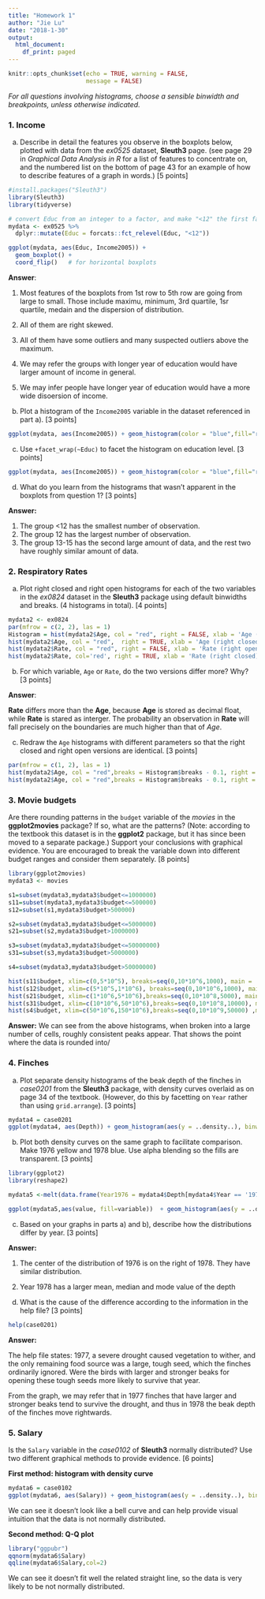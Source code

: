 ---
title: "Homework 1"
author: "Jie Lu"
date: "2018-1-30"
output:
  html_document:
    df_print: paged
---
     
```{r setup, include=FALSE}
knitr::opts_chunk$set(echo = TRUE, warning = FALSE,
                      message = FALSE)
```


*For all questions involving histograms, choose a sensible binwidth and breakpoints, unless otherwise indicated.*

### 1. Income

a) Describe in detail the features you observe in the boxplots below, plotted with data from the *ex0525* dataset, **Sleuth3** page. (see page 29 in *Graphical Data Analysis in R* for a list of features to concentrate on, and the numbered list on the bottom of page 43 for an example of how to describe features of a graph in words.) [5 points]

```{r}
#install.packages("Sleuth3")
library(Sleuth3)
library(tidyverse)

# convert Educ from an integer to a factor, and make "<12" the first factor level 
mydata <- ex0525 %>% 
  dplyr::mutate(Educ = forcats::fct_relevel(Educ, "<12"))

ggplot(mydata, aes(Educ, Income2005)) +
  geom_boxplot() + 
  coord_flip()   # for horizontal boxplots
```
  
**Answer**:  

1. Most features of the boxplots from 1st row to 5th row are going from large to small. Those include maximu, minimum, 3rd quartile, 1sr quartile, medain and the dispersion of distribution. 

2. All of them are right skewed. 

3. All of them have some outliers and many suspected outliers above the maximum.

4. We may refer the groups with longer year of education would have larger amount of income in general.

5. We may infer people have longer year of education would have a more wide disoersion of income. 


b) Plot a histogram of the `Income2005` variable in the dataset referenced in part a). [3 points]

```{r}
ggplot(mydata, aes(Income2005)) + geom_histogram(color = "blue",fill="red", binwidth = 27000)
```

  
c) Use `+facet_wrap(~Educ)` to facet the histogram on education level. [3 points]

```{r}
ggplot(mydata, aes(Income2005)) + geom_histogram(color = "blue",fill="red", binwidth = 27000)+facet_wrap(~Educ)
```


d) What do you learn from the histograms that wasn't apparent in the boxplots from question 1? [3 points]

**Answer:**

1. The group <12 has the smallest number of observation. 
2. The group 12 has the largest number of observation.
3. The group 13-15 has the second large amount of data, and the rest two have roughly similar amount of data.


### 2. Respiratory Rates

a) Plot right closed and right open histograms for each of the two variables in the *ex0824* dataset in the **Sleuth3** package using default binwidths and breaks. (4 histograms in total). [4 points]

```{r}
mydata2 <- ex0824
par(mfrow = c(2, 2), las = 1)
Histogram = hist(mydata2$Age, col = "red", right = FALSE, xlab = 'Age (right open)', main=NULL)
hist(mydata2$Age, col = "red",  right = TRUE, xlab = 'Age (right closed)', main=NULL)
hist(mydata2$Rate, col = "red", right = FALSE, xlab = 'Rate (right open)', main=NULL)
hist(mydata2$Rate, col='red', right = TRUE, xlab = 'Rate (right closed)', main=NULL)

```


b) For which variable, `Age` or `Rate`, do the two versions differ more? Why? [3 points]

**Answer**:

**Rate** differs more than the **Age**, because **Age** is stored as decimal float, while **Rate** is stared as interger. The probability an observation in **Rate** will fall precisely on the boundaries are much higher than that of *Age*.

c) Redraw the `Age` histograms with different parameters so that the right closed and right open versions are identical. [3 points]

```{r}
par(mfrow = c(1, 2), las = 1)
hist(mydata2$Age, col = "red",breaks = Histogram$breaks - 0.1, right = FALSE, xlab = 'Age (right open)', main=NULL)
hist(mydata2$Age, col = "red",breaks = Histogram$breaks - 0.1, right = TRUE, xlab = 'Age (right closed)', main=NULL)
```

### 3. Movie budgets

Are there rounding patterns in the `budget` variable of the *movies* in the **ggplot2movies** package? If so, what are the patterns? (Note: according to the textbook this dataset is in the **ggplot2** package, but it has since been moved to a separate package.) Support your conclusions with graphical evidence. You are encouraged to break the variable down into different budget ranges and consider them separately. [8 points] 

```{r}
library(ggplot2movies)
mydata3 <- movies

s1=subset(mydata3,mydata3$budget<=1000000)
s11=subset(mydata3,mydata3$budget<=500000)
s12=subset(s1,mydata3$budget>500000)

s2=subset(mydata3,mydata3$budget<=5000000)
s21=subset(s2,mydata3$budget>1000000)

s3=subset(mydata3,mydata3$budget<=50000000)
s31=subset(s3,mydata3$budget>5000000)

s4=subset(mydata3,mydata3$budget>50000000)

hist(s11$budget, xlim=c(0,5*10^5), breaks=seq(0,10*10^6,1000), main = 'smaller than 0.5M', xlab = NULL)
hist(s12$budget, xlim=c(5*10^5,1*10^6), breaks=seq(0,10*10^6,1000), main = 'larger than 0.5M smaller than 1M', xlab = NULL)
hist(s21$budget, xlim=c(1*10^6,5*10^6),breaks=seq(0,10*10^8,5000), main = 'larger than 1M but smaller than 5M', xlab = NULL)
hist(s31$budget, xlim=c(10*10^6,50*10^6),breaks=seq(0,10*10^8,10000), main = 'larger than 5m smaller than 50m', xlab = NULL)
hist(s4$budget, xlim=c(50*10^6,150*10^6),breaks=seq(0,10*10^9,50000) ,main = 'larger than 50m', xlab = NULL)
```


**Answer:**
We can see from the above histograms, when broken into a large number of cells, roughly consistent peaks appear. That shows the point where the data is rounded into/





### 4. Finches

a) Plot separate density histograms of the beak depth of the finches in *case0201* from the **Sleuth3** package, with density curves overlaid as on page 34 of the textbook. (However, do this by facetting on `Year` rather than using `grid.arrange`). [3 points]

```{r}
mydata4 = case0201
ggplot(mydata4, aes(Depth)) + geom_histogram(aes(y = ..density..), binwidth=0.2, col = 'blue', fill = "red") + geom_density(col = 'black') + facet_wrap(~Year)
```



b) Plot both density curves on the same graph to facilitate comparison. Make 1976 yellow and 1978 blue.  Use alpha blending so the fills are transparent. [3 points]

```{r}
library(ggplot2)
library(reshape2)

mydata5 <-melt(data.frame(Year1976 = mydata4$Depth[mydata4$Year == '1976'], Year1978 = mydata4$Depth[mydata4$Year == '1978']))

ggplot(mydata5,aes(value, fill=variable))  + geom_histogram(aes(y = ..density..), binwidth=0.2, col = 'blue', fill = 'red')  + scale_fill_manual(values = c("yellow","blue"))+ geom_density(alpha=0.15)
```



c) Based on your graphs in parts a) and b), describe how the distributions differ by year. [3 points]

**Answer:**

1. The center of the distribution of 1976 is on the right of 1978. They have similar distribution.

2. Year 1978 has a larger mean, median and mode value of the depth



d) What is the cause of the difference according to the information in the help file? [3 points]

```{r}
help(case0201)
```

**Answer:**

The help file states: 1977, a severe drought caused vegetation to wither, and the only remaining food source was a large, tough seed, which the finches ordinarily ignored. Were the birds with larger and stronger beaks for opening these tough seeds more likely to survive that year.

From the graph, we may refer that in 1977 finches that have larger and stronger beaks tend to survive the drought, and thus in 1978 the beak depth of the finches move rightwards.



### 5. Salary

Is the `Salary` variable in the *case0102* of **Sleuth3** normally distributed?  Use two different graphical methods to provide evidence. [6 points]

**First method: histogram with density curve**

```{r}
mydata6 = case0102
ggplot(mydata6, aes(Salary)) + geom_histogram(aes(y = ..density..), binwidth=200, col = 'blue', fill = 'red')+ geom_density(col = 'black')
```


We can see it doesn't look like a bell curve and can help provide visual intuition that the data is not normally distributed.

**Second method: Q-Q plot**

```{r}
library("ggpubr")
qqnorm(mydata6$Salary)
qqline(mydata6$Salary,col=2)
```

We can see it doesn't fit well the related straight line, so the data is very likely to be not normally distributed.
